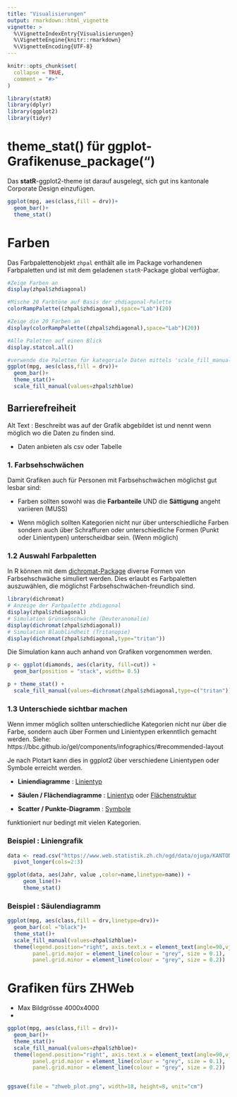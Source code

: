 ```yaml
---
title: "Visualisierungen"
output: rmarkdown::html_vignette
vignette: >
  %\VignetteIndexEntry{Visualisierungen}
  %\VignetteEngine{knitr::rmarkdown}
  %\VignetteEncoding{UTF-8}
---
```


```r
knitr::opts_chunk$set(
  collapse = TRUE,
  comment = "#>"
)
```

```r
library(statR)
library(dplyr)
library(ggplot2)
library(tidyr)
```

# theme_stat() für ggplot-Grafikenuse_package(")

Das **statR**-ggplot2-theme ist darauf ausgelegt, sich gut ins kantonale Corporate Design einzufügen. 

```r
ggplot(mpg, aes(class,fill = drv))+
  geom_bar()+
  theme_stat()
```

# Farben

Das Farbpalettenobjekt `zhpal` enthält alle im Package vorhandenen Farbpaletten und ist mit dem geladenen `statR`-Package global verfügbar. 

```r
#Zeige Farben an
display(zhpal$zhdiagonal)

#Mische 20 Farbtöne auf Basis der zhdiagonal-Palette
colorRampPalette((zhpal$zhdiagonal),space="Lab")(20)

#Zeige die 20 Farben an
display(colorRampPalette((zhpal$zhdiagonal),space="Lab")(20))

#Alle Paletten auf einen Blick
display.statcol.all()

#verwende die Paletten für kategoriale Daten mittels 'scale_fill_manual'
ggplot(mpg, aes(class,fill = drv))+
  geom_bar()+
  theme_stat()+
  scale_fill_manual(values=zhpal$zhblue)

```

## Barrierefreiheit

Alt Text : Beschreibt was auf der Grafik abgebildet ist und nennt wenn möglich wo die Daten zu finden sind.

- Daten anbieten als csv oder Tabelle

### 1. Farbsehschwächen

Damit Grafiken auch für Personen mit Farbsehschwächen möglichst gut lesbar sind:

- Farben sollten sowohl was die __Farbanteile__ UND die __Sättigung__ angeht variieren (MUSS)

- Wenn möglich sollten Kategorien nicht nur über unterschiedliche Farben sondern auch über Schraffuren oder unterschiedliche Formen (Punkt oder Linientypen) unterscheidbar sein. (Wenn möglich)

### 1.2 Auswahl Farbpaletten

In R können mit dem [dichromat-Package](https://cran.r-project.org/web/packages/dichromat/index.html) diverse Formen von Farbsehschwäche simuliert werden. Dies erlaubt es Farbpaletten auszuwählen, die möglichst Farbsehschwächen-freundlich sind. 

```r
library(dichromat)
# Anzeige der Farbpalette zhdiagonal
display(zhpal$zhdiagonal)
# Simulation Grünsehschwäche (Deuteranomalie)
display(dichromat(zhpal$zhdiagonal))
# Simulation Blaublindheit (Tritanopie)
display(dichromat(zhpal$zhdiagonal,type="tritan"))
```

Die Simulation kann auch anhand von Grafiken vorgenommen werden.

```r
p <- ggplot(diamonds, aes(clarity, fill=cut)) + 
  geom_bar(position = "stack", width= 0.5)

p + theme_stat() +
  scale_fill_manual(values=dichromat(zhpal$zhdiagonal,type=c("tritan")))
```

### 1.3 Unterschiede sichtbar machen

Wenn immer möglich sollten unterschiedliche Kategorien nicht nur über die Farbe, sondern auch über Formen und Linientypen erkenntlich gemacht werden. Siehe: https://bbc.github.io/gel/components/infographics/#recommended-layout

Je nach Plotart kann dies in ggplot2 über verschiedene Linientypen oder Symbole erreicht werden.

- __Liniendiagramme__ : [Linientyp](https://ggplot2.tidyverse.org/reference/aes_linetype_size_shape.html)

- __Säulen / Flächendiagramme__ : [Linientyp](https://ggplot2.tidyverse.org/reference/aes_linetype_size_shape.html) oder [Flächenstruktur](Flächen schraffieren : https://coolbutuseless.github.io/package/ggpattern/articles/pattern-circle.html#the-density-aesthetic-as-a-mapped-aesthetic-1)

- __Scatter / Punkte-Diagramm__ : [Symbole](https://ggplot2.tidyverse.org/reference/aes_linetype_size_shape.html)



<i class="fa fa-exclamation-circle" aria-hidden="true"></i> funktioniert nur bedingt mit vielen Kategorien.

### Beispiel : Liniengrafik
```r
data <- read.csv("https://www.web.statistik.zh.ch/ogd/data/ojuga/KANTON-ZUERICH_jugendstrafrechtspflege_geschlechter_verurteilungen.csv") %>% 
  pivot_longer(cols=2:3)

ggplot(data, aes(Jahr, value ,color=name,linetype=name)) + 
     geom_line()+
     theme_stat()
```

### Beispiel : Säulendiagramm

```r
ggplot(mpg, aes(class,fill = drv,linetype=drv))+
  geom_bar(col ="black")+
  theme_stat()+
  scale_fill_manual(values=zhpal$zhblue)+
  theme(legend.position="right", axis.text.x = element_text(angle=90,vjust = 0.5, hjust=0),
        panel.grid.major = element_line(colour = "grey", size = 0.1),
        panel.grid.minor = element_line(colour = "grey", size = 0.2))

```

# Grafiken fürs ZHWeb

- Max Bildgrösse 4000x4000
- 

```r

ggplot(mpg, aes(class,fill = drv))+
  geom_bar()+
  theme_stat()+
  scale_fill_manual(values=zhpal$zhblue)+
  theme(legend.position="right", axis.text.x = element_text(angle=90,vjust = 0.5, hjust=0),
        panel.grid.major = element_line(colour = "grey", size = 0.1),
        panel.grid.minor = element_line(colour = "grey", size = 0.2))


ggsave(file = "zhweb_plot.png", width=18, height=8, unit="cm")

```
